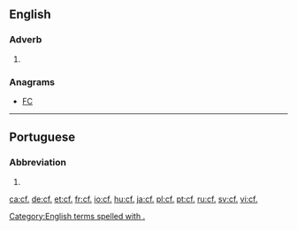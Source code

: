 {{also|cf|Cf|CF|cF|.cf}}
==English==

===Adverb===
{{en-adv|-}}

# {{alternative form of|cf|lang=en}}

===Anagrams===
* [[FC#English|FC]]

[[Category:English terms spelled with .]]

----

==Portuguese==

===Abbreviation===
{{rfc-header|Abbreviation}}
{{head|pt|abbreviation}}

# {{l|en|cf}}

[[ca:cf.]]
[[de:cf.]]
[[et:cf.]]
[[fr:cf.]]
[[io:cf.]]
[[hu:cf.]]
[[ja:cf.]]
[[pl:cf.]]
[[pt:cf.]]
[[ru:cf.]]
[[sv:cf.]]
[[vi:cf.]]